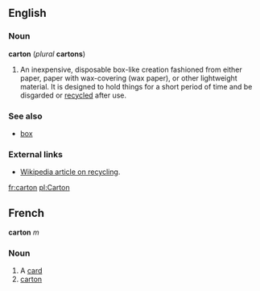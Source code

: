 == English ==

=== Noun ===
'''carton''' (''plural'' '''cartons''')

# An inexpensive, disposable box-like creation fashioned from either paper, paper with wax-covering (wax paper), or other lightweight material. It is designed to hold things for a short period of time and be disgarded or [[recycle|recycled]] after use.

===See also===

*[[box]]

=== External links ===

*[[w:recycling|Wikipedia article on recycling]].

[[fr:carton]]
[[pl:Carton]]
==French==
'''carton''' ''m''
===Noun===
# A [[card]]
# [[carton]]